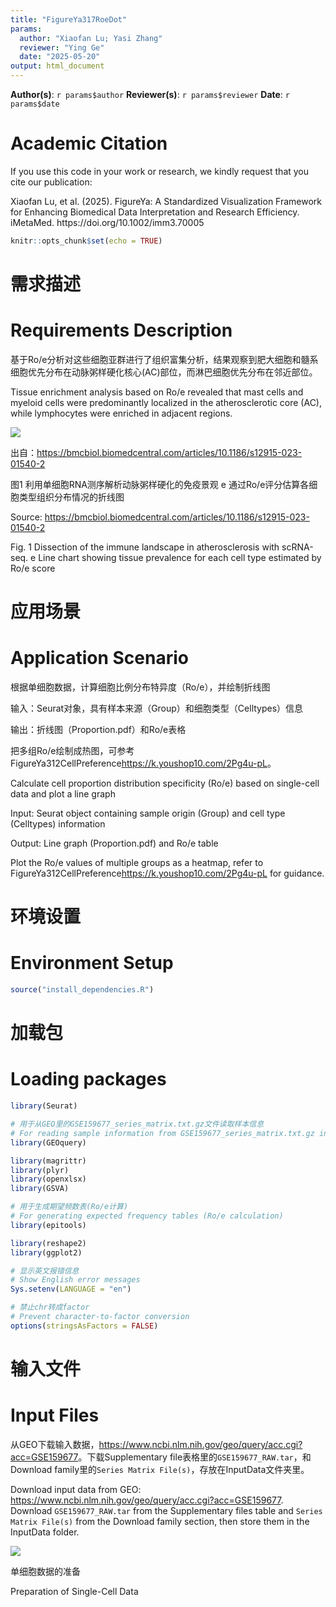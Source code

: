 ```yaml
---
title: "FigureYa317RoeDot"
params:
  author: "Xiaofan Lu; Yasi Zhang"
  reviewer: "Ying Ge"
  date: "2025-05-20"
output: html_document
---
```


**Author(s)**: `r params$author`
**Reviewer(s)**: `r params$reviewer`
**Date**: `r params$date`

# Academic Citation
If you use this code in your work or research, we kindly request that you cite our publication:

Xiaofan Lu, et al. (2025). FigureYa: A Standardized Visualization Framework for Enhancing Biomedical Data Interpretation and Research Efficiency. iMetaMed. https://doi.org/10.1002/imm3.70005


```r
knitr::opts_chunk$set(echo = TRUE)
```

# 需求描述
# Requirements Description

基于Ro/e分析对这些细胞亚群进行了组织富集分析，结果观察到肥大细胞和髓系细胞优先分布在动脉粥样硬化核心(AC)部位，而淋巴细胞优先分布在邻近部位。

Tissue enrichment analysis based on Ro/e revealed that mast cells and myeloid cells were predominantly localized in the atherosclerotic core (AC), while lymphocytes were enriched in adjacent regions.

![](example.png)

出自：<https://bmcbiol.biomedcentral.com/articles/10.1186/s12915-023-01540-2>

图1 利用单细胞RNA测序解析动脉粥样硬化的免疫景观
e 通过Ro/e评分估算各细胞类型组织分布情况的折线图

Source: <https://bmcbiol.biomedcentral.com/articles/10.1186/s12915-023-01540-2>

Fig. 1 Dissection of the immune landscape in atherosclerosis with scRNA-seq.
e Line chart showing tissue prevalence for each cell type estimated by Ro/e score

# 应用场景
# Application Scenario

根据单细胞数据，计算细胞比例分布特异度（Ro/e），并绘制折线图

输入：Seurat对象，具有样本来源（Group）和细胞类型（Celltypes）信息

输出：折线图（Proportion.pdf）和Ro/e表格

把多组Ro/e绘制成热图，可参考FigureYa312CellPreference<https://k.youshop10.com/2Pg4u-pL>。

Calculate cell proportion distribution specificity (Ro/e) based on single-cell data and plot a line graph

Input: Seurat object containing sample origin (Group) and cell type (Celltypes) information

Output: Line graph (Proportion.pdf) and Ro/e table

Plot the Ro/e values of multiple groups as a heatmap, refer to FigureYa312CellPreference<https://k.youshop10.com/2Pg4u-pL> for guidance.

# 环境设置
# Environment Setup


```r
source("install_dependencies.R")

```

# 加载包
# Loading packages

```r
library(Seurat)

# 用于从GEO里的GSE159677_series_matrix.txt.gz文件读取样本信息
# For reading sample information from GSE159677_series_matrix.txt.gz in GEO
library(GEOquery)

library(magrittr)
library(plyr)
library(openxlsx)
library(GSVA)

# 用于生成期望频数表(Ro/e计算)
# For generating expected frequency tables (Ro/e calculation)
library(epitools)

library(reshape2)
library(ggplot2)

# 显示英文报错信息
# Show English error messages
Sys.setenv(LANGUAGE = "en")

# 禁止chr转成factor
# Prevent character-to-factor conversion
options(stringsAsFactors = FALSE)
```

# 输入文件
# Input Files

从GEO下载输入数据，<https://www.ncbi.nlm.nih.gov/geo/query/acc.cgi?acc=GSE159677>。下载Supplementary file表格里的`GSE159677_RAW.tar`，和Download family里的`Series Matrix File(s)`，存放在InputData文件夹里。

Download input data from GEO: <https://www.ncbi.nlm.nih.gov/geo/query/acc.cgi?acc=GSE159677>.
Download `GSE159677_RAW.tar` from the Supplementary files table and `Series Matrix File(s)` from the Download family section, then store them in the InputData folder.

![](InputData.png)

单细胞数据的准备

Preparation of Single-Cell Data
